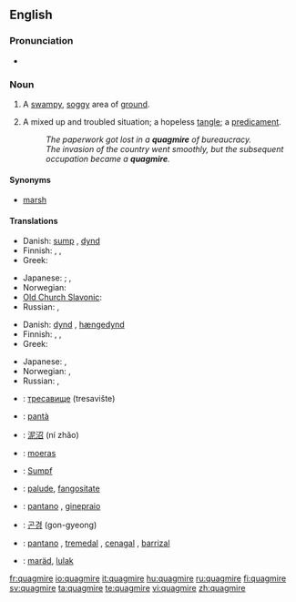 ==English==
{{wikipedia}}

===Pronunciation===
* {{a|UK}} {{IPA|/ˈkwɒg.maɪə(ɹ)/}} {{SAMPA|/"kwQg.maI@(r)/}}

===Noun===
{{en-noun}}

# A [[swampy]], [[soggy]] area of [[ground]].
# {{figurative}} A mixed up and troubled situation; a hopeless [[tangle]]; a [[predicament]].
#: ''The paperwork got lost in a '''quagmire''' of bureaucracy.''
#: ''The invasion of the country went smoothly, but the subsequent occupation became a '''quagmire'''.''

====Synonyms====
* {{sense|a swampy, soggy area of ground}} [[marsh]]

====Translations====
{{trans-top|swampy, soggy area}}
* Danish: [[sump#Danish|sump]] {{c}}, [[dynd]] {{n}}
* Finnish: {{t+|fi|hete}}, {{t-|fi|hetteikkö}}, {{t+|fi|suo}}
* Greek: {{t+|el|βάλτος|m|tr=váltos|sc=Grek}}
{{trans-mid}}
* Japanese: {{qualifier|colloquial}} {{t|ja|sc=Jpan|ぬかるみ|tr=nukarumi}}; {{qualifier|type of a land}} {{t|ja|sc=Jpan|沼地|tr=numachi}}, {{t|ja|sc=Jpan|湿地|tr=shicchi}}
* Norwegian: {{t-|no|myr|f}}
* [[Old Church Slavonic]]: {{tø|cu|блато|n|tr=blato|sc=Cyrl|xs=Old Church Slavonic}}
* Russian: {{t+|ru|болото|n|tr=bolóto|sc=Cyrl}}, {{t|ru|топь|f|tr=top'|sc=Cyrl}}
{{trans-bottom}}

{{trans-top|a mixed up and troubled situation}}
* Danish: [[dynd]] {{n}}, [[hængedynd]] {{n}}
* Finnish: {{t-|fi|hetteikkö}}, {{t+|fi|sokkelo}}, {{t-|fi|umpisolmu}}
* Greek: {{t+|el|τέλμα|n|tr=télma|sc=Grek}}
{{trans-mid}}
* Japanese: {{t|ja|sc=Jpan|苦境|tr=kukyō}}, {{t|ja|sc=Jpan|窮地|tr=kyūchi}}
* Norwegian: {{t|no|hengemyr|f}}, {{t-|no|kvikksand|f}}
* Russian: {{t|ru|трясина|f|tr=tr'asína|sc=Cyrl}}, {{t+|ru|болото|n|tr=bolóto|sc=Cyrl}}
{{trans-bottom}}

{{checktrans-top}}
* {{ttbc|Bulgarian}}: [[тресавище]] (tresavište)
* {{ttbc|Catalan}}: [[pantà]] {{m}}
* {{ttbc|Chinese}}: [[泥沼]] (ní zhǎo)
* {{ttbc|Dutch}}: [[moeras]] {{n}}
* {{ttbc|German}}: [[Sumpf]] {{m}}
* {{ttbc|Interlingua}}: [[palude]], [[fangositate]]
{{trans-mid}}
* {{ttbc|Italian}}: [[pantano]] {{m}},  [[ginepraio]] {{m}}
* {{ttbc|Korean}}: [[곤경]] (gon-gyeong)
* {{ttbc|Spanish}}: [[pantano]] {{m}}, [[tremedal]] {{m}}, [[cenagal]] {{m}}, [[barrizal]] {{m}}
* {{ttbc|Volapük}}: [[maräd]], [[lulak]]
{{trans-bottom}}

[[fr:quagmire]]
[[io:quagmire]]
[[it:quagmire]]
[[hu:quagmire]]
[[ru:quagmire]]
[[fi:quagmire]]
[[sv:quagmire]]
[[ta:quagmire]]
[[te:quagmire]]
[[vi:quagmire]]
[[zh:quagmire]]